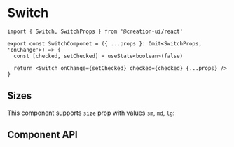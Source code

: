 # Switch


```tsx copy
import { Switch, SwitchProps } from '@creation-ui/react'

export const SwitchComponet = ({ ...props }: Omit<SwitchProps, 'onChange'>) => {
  const [checked, setChecked] = useState<boolean>(false)

  return <Switch onChange={setChecked} checked={checked} {...props} />
}
```

<Container>
  <SwitchExample />
</Container>

## Sizes

This component supports `size` prop with values `sm`, `md`, `lg`:

<UnfoldVariants
  component={SwitchExample}
  variants={ELEMENT_SIZES}
  prop='size'
  nameProp='label'
/>

## Component API

<PropsTable
  properties={properties}
  name='Switch'
  description='Switch component props.'
/>
